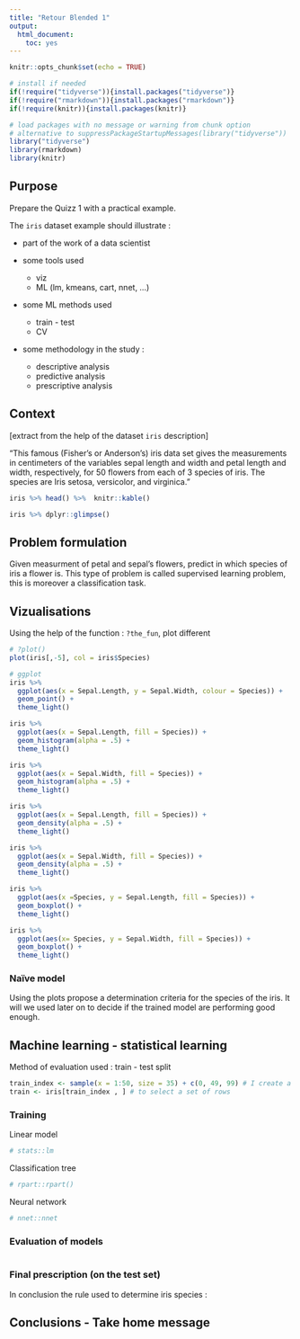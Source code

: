 ```yaml
---
title: "Retour Blended 1"
output: 
  html_document:
    toc: yes
---
```


```r
knitr::opts_chunk$set(echo = TRUE)
```

```r
# install if needed
if(!require("tidyverse")){install.packages("tidyverse")}
if(!require("rmarkdown")){install.packages("rmarkdown")}
if(!require(knitr)){install.packages(knitr)}

# load packages with no message or warning from chunk option
# alternative to suppressPackageStartupMessages(library("tidyverse"))
library("tidyverse")
library(rmarkdown)
library(knitr)
```

## Purpose

Prepare the Quizz 1 with a practical example.

The `iris` dataset example should illustrate :

  * part of the work of a data scientist
  
  * some tools used
    + viz
    + ML (lm, kmeans, cart, nnet, ...)
    
  * some ML methods used 
    + train - test
    + CV
    
  * some methodology in the study :
    + descriptive analysis
    + predictive analysis
    + prescriptive analysis


## Context 

[extract from the help of the dataset `iris` description]

"This famous (Fisher's or Anderson's) iris data set gives the measurements in centimeters of the variables sepal length and width and petal length and width, respectively, for 50 flowers from each of 3 species of iris. The species are Iris setosa, versicolor, and virginica."


```r
iris %>% head() %>%  knitr::kable()
```


```r
iris %>% dplyr::glimpse()
```

## Problem formulation

Given measurment of petal and sepal's flowers, predict in which species of iris a flower is. This type of problem is called supervised learning problem, this is moreover a classification task. 

## Vizualisations

Using the help of the function : `?the_fun`, plot different 

```r
# ?plot()
plot(iris[,-5], col = iris$Species)
```


```r
# ggplot
iris %>% 
  ggplot(aes(x = Sepal.Length, y = Sepal.Width, colour = Species)) +
  geom_point() +
  theme_light()
```

```r
iris %>% 
  ggplot(aes(x = Sepal.Length, fill = Species)) +
  geom_histogram(alpha = .5) +
  theme_light()

iris %>% 
  ggplot(aes(x = Sepal.Width, fill = Species)) +
  geom_histogram(alpha = .5) +
  theme_light()
```

```r
iris %>% 
  ggplot(aes(x = Sepal.Length, fill = Species)) +
  geom_density(alpha = .5) +
  theme_light()

iris %>% 
  ggplot(aes(x = Sepal.Width, fill = Species)) +
  geom_density(alpha = .5) +
  theme_light()
```

```r
iris %>% 
  ggplot(aes(x =Species, y = Sepal.Length, fill = Species)) +
  geom_boxplot() +
  theme_light()

iris %>% 
  ggplot(aes(x= Species, y = Sepal.Width, fill = Species)) +
  geom_boxplot() +
  theme_light()
```


### Naïve model

Using the plots propose a determination criteria for the species of the iris. It will we used later on to decide if the trained model are performing good enough.


## Machine learning - statistical learning

Method of evaluation used : train - test split

```r
train_index <- sample(x = 1:50, size = 35) + c(0, 49, 99) # I create a vector of train index for all species at index 1:50 ; 51:100 ; 101:150
train <- iris[train_index , ] # to select a set of rows
```

### Training 

Linear model

```r
# stats::lm
```

Classification tree

```r
# rpart::rpart()
```


Neural network

```r
# nnet::nnet
```


### Evaluation of models

```r

```


### Final prescription (on the test set)

In conclusion the rule used to determine iris species :


## Conclusions - Take home message
  
  
  
